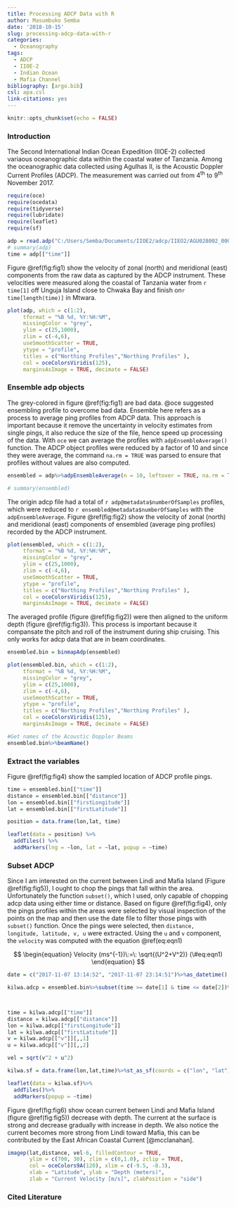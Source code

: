```yaml
---
title: Processing ADCP Data with R
author: Masumbuko Semba
date: '2018-10-15'
slug: processing-adcp-data-with-r
categories:
  - Oceanography
tags:
  - ADCP
  - IIOE-2
  - Indian Ocean
  - Mafia Channel
bibliography: [argo.bib]
csl: apa.csl
link-citations: yes
---
```



```r
knitr::opts_chunk$set(echo = FALSE)
```

### Introduction
The Second International Indian Ocean Expedition (IIOE-2) collected variaous oceanographic data within the coastal water of Tanzania. Among the oceanographic data collected using Agulhas II, is the Acoustic Doppler Current Profiles (ADCP). The measurement was carried out from 4^th^ to 9^th^ November 2017. 

```r
require(oce)
require(ocedata)
require(tidyverse)
require(lubridate)
require(leaflet)
require(sf)
```

```r
adp = read.adp("C:/Users/Semba/Documents/IIOE2/adcp/IIEO2/AGU028002_000000.LTA")
# summary(adp)
time = adp[["time"]]
```

Figure \@ref(fig:fig1) show the velocity of zonal (north) and meridional (east) components from the raw data as captured by the ADCP instrument. These velocities were measured along the coastal of Tanzania water from `r time[1]` off Unguja Island close to Chwaka Bay and finish on`r time[length(time)]` in Mtwara.  

```r

plot(adp, which = c(1:2), 
     tformat = "%B %d, %Y:%H:%M", 
     missingColor = "grey", 
     ylim = c(25,1000),
     zlim = c(-4,6),
     useSmoothScatter = TRUE,
     ytype = "profile",
     titles = c("Northing Profiles","Northing Profiles" ),
     col = oceColorsViridis(125),
     marginsAsImage = TRUE, decimate = FALSE)
```

### Ensemble adp objects 
The grey-colored in figure \@ref(fig:fig1) are bad data. @oce suggested ensembling profile to overcome bad data. Ensemble here refers as a process to average ping profiles from ADCP data. This approach is important because it remove the uncertainty in velocity estimates from single pings, it also reduce the size of the file, hence speed up processing of the data. With `oce` we can average the profiles with `adpEnsembleAverage()` function. The ADCP object profiles were reduced by a factor of 10 and since they were average, the command `na.rm = TRUE` was parsed to ensure that profiles without values are also computed.


```r
ensembled = adp%>%adpEnsembleAverage(n = 10, leftover = TRUE, na.rm = TRUE)

# summary(ensembled)

```

The origin adcp file had a total of `r adp@metadata$numberOfSamples` profiles, which were reduced to `r ensembled@metadata$numberOfSamples` with the `adpEnsembleAverage`. Figure \@ref(fig:fig2) show the velocity of zonal (north) and meridional (east) components of ensembled (average ping profiles) recorded by the ADCP instrument. 


```r
plot(ensembled, which = c(1:2), 
     tformat = "%B %d, %Y:%H:%M", 
     missingColor = "grey", 
     ylim = c(25,1000),
     zlim = c(-4,6),
     useSmoothScatter = TRUE,
     ytype = "profile",
     titles = c("Northing Profiles","Northing Profiles" ),
     col = oceColorsViridis(125),
     marginsAsImage = TRUE, decimate = FALSE)
```

The averaged profile (figure \@ref(fig:fig2)) were then aligned to the uniform depth (figure \@ref(fig:fig3)). This process is important because it compansate the pitch and roll of the instrument during ship cruising. This only works for adcp data that are in beam coordinates. 

```r
ensembled.bin = binmapAdp(ensembled)

```


```r
plot(ensembled.bin, which = c(1:2), 
     tformat = "%B %d, %Y:%H:%M", 
     missingColor = "grey", 
     ylim = c(25,1000),
     zlim = c(-4,6),
     useSmoothScatter = TRUE,
     ytype = "profile",
     titles = c("Northing Profiles","Northing Profiles" ),
     col = oceColorsViridis(125),
     marginsAsImage = TRUE, decimate = FALSE)
```





```r
#Get names of the Acoustic Doppler Beams
ensembled.bin%>%beamName()
```

### Extract the variables
Figure \@ref(fig:fig4) show the sampled location of ADCP profile pings.

```r

time = ensembled.bin[["time"]]
distance = ensembled.bin[["distance"]]
lon = ensembled.bin[["firstLongitude"]]
lat = ensembled.bin[["firstLatitude"]]

```

```r
position = data.frame(lon,lat, time)

leaflet(data = position) %>%
  addTiles() %>%
  addMarkers(lng = ~lon, lat = ~lat, popup = ~time)
```


### Subset ADCP
Since I am interested on the current between Lindi and Mafia Island (Figure \@ref(fig:fig5)), I ought to chop the pings that fall within the area. Unfortunately the function `subset()`, which I used, only capable of chopping adcp data using either time or distance. Based on figure \@ref(fig:fig4), only the pings profiles within the areas were selected by visual inspection of the points on the map and then use the date file to filter those pings with `subset()` function. Once the pings were selected, then `distance, longitude, latitude, v, u` were extracted. Using the `u` and `v` component, the `velocity` was computed with the equation \@ref(eq:eqn1)

$$
\begin{equation}
Velocity (ms^{-1})\:=\: \sqrt{(U^2+V^2)} (\#eq:eqn1)
\end{equation}
$$

```r
date = c("2017-11-07 13:14:52", "2017-11-07 23:14:51")%>%as_datetime()

kilwa.adcp = ensembled.bin%>%subset(time >= date[1] & time <= date[2])%>%subset(distance < 700)



time = kilwa.adcp[["time"]]
distance = kilwa.adcp[["distance"]]
lon = kilwa.adcp[["firstLongitude"]]
lat = kilwa.adcp[["firstLatitude"]]
v = kilwa.adcp[["v"]][,,1]
u = kilwa.adcp[["v"]][,,2]

vel = sqrt(v^2 + u^2)

```

```r

kilwa.sf = data.frame(lon,lat,time)%>%st_as_sf(coords = c("lon", "lat"))%>%st_set_crs(4326)

leaflet(data = kilwa.sf)%>%
  addTiles()%>%
  addMarkers(popup = ~time)
```
Figure \@ref(fig:fig6) show ocean current betwen Lindi and Mafia Island (figure \@ref(fig:fig5)) decrease with depth. The current at the surface is strong and decrease gradually with increase in depth. We also notice the current becomes more strong from Lindi toward Mafia, this can be contributed by the East African Coastal Current [@mcclanahan].


```r


imagep(lat,distance, vel-6, filledContour = TRUE, 
       ylim = c(700, 30), zlim = c(0,1.0), zclip = TRUE, 
       col = oceColors9A(120), xlim = c(-9.5, -8.3), 
       xlab = "Latitude", ylab = "Depth (meters)", 
       zlab = "Current Velocity [m/s]", zlabPosition = "side")

```


### Cited Literature
